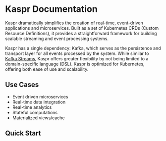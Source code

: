 
# Kaspr Documentation
 
Kaspr dramatically simplifies the creation of real-time, event-driven applications and microservices. Built as a set of Kubernetes CRDs (Custom Resource Definitions), it provides a straightforward framework for building scalable streaming and event processing systems.

Kaspr has a single dependency: Kafka, which serves as the persistence and transport layer for all events processed by the system. While similar to [Kafka Streams](https://kafka.apache.org/39/documentation/streams/), Kaspr offers greater flexibility by not being limited to a domain-specific language (DSL). Kaspr is optimized for Kubernetes, offering both ease of use and scalability.

## Use Cases

- Event driven microservices
- Real-time data integration
- Real-time analytics
- Stateful computations
- Materialized views/cache

## Quick Start
 
<Cards>
  <Cards.Card
    title="Install Kaspr Operator"
    href={`/docs/getting-started/installation/helm`}
  />
  <Cards.Card
    title="Concepts"
    href={`/docs/user-guide/concepts`}
  />
  <Cards.Card
    title="CRD Reference"
    href={`/docs/api-reference/v1alpha1`}
  />
</Cards>
